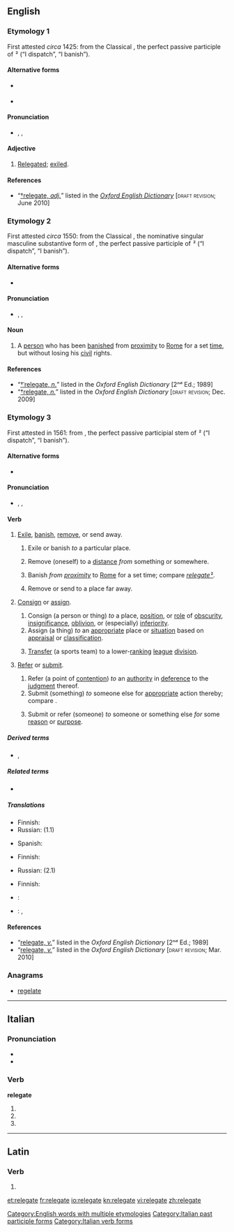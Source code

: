 ==English==

===Etymology 1===
First attested ''circa'' 1425: from the Classical {{etyl|la|en}} {{term|relegatus|relēgātus|lang=la}}, the perfect passive participle of {{term|relego|relēgō|lang=la}} ² (“I dispatch”, “I banish”).

====Alternative forms====
{{top2}}
* {{l|enm|relegat}} {{defdate|15ᵗʰ C.}}
{{mid2}}
* {{l|sco|religait}} {{qualifier|Scots, ''{{defdate|16ᵗʰ C.}}''}}
{{bottom}}

====Pronunciation====
* {{a|RP}} {{enPR|rĕʹlĭgət}}, {{IPA|/ˈɹɛlɪɡət/}}, {{SAMPA|/"r\ElIg@t/}}

====Adjective====
{{en-adj|-}}

# {{obsolete|_|except|_|archaic|past participial}} [[relegated|Relegated]]; [[exile|exiled]].

====References====
* “<span class="plainlinks">[http://dictionary.oed.com/cgi/entry/50300176 †relegate, ''adj.'']</span>” listed in the ''[[w:Oxford English Dictionary|Oxford English Dictionary]]'' [<span style="font-variant:small-caps">draft revision</span>; June 2010]

===Etymology 2===
First attested ''circa'' 1550: from the Classical {{etyl|la|en}} {{term|relegatus|relēgātus|banished person”, “exile|lang=la}}, the nominative singular masculine substantive form of {{term||relēgātus}}, the perfect passive participle of {{term|relego|relēgō|lang=la}} ² (“I dispatch”, “I banish”).

====Alternative forms====
* {{l|en|relagate}} {{defdate|16ᵗʰ C.}}

====Pronunciation====
* {{a|RP}} {{enPR|rĕʹlĭgət}}, {{IPA|/ˈɹɛlɪɡət/}}, {{SAMPA|/"r\ElIg@t/}}

====Noun====
{{en-noun}}

# {{context|Roman|_|history|obsolete}} A [[person]] who has been [[banish]]ed from [[proximity]] to [[Rome]] for a set [[time]], but without losing his [[civil]] rights.

====References====
* “<span class="plainlinks">[http://ed2.oed.com/cgi/display/00201958 †ˈrelegate, ''n.'']</span>” listed in the ''Oxford English Dictionary'' [2ⁿᵈ Ed.; 1989]
* “<span class="plainlinks">[http://dictionary.oed.com/cgi/entry/50201954 †relegate, ''n.'']</span>” listed in the ''Oxford English Dictionary'' [<span style="font-variant:small-caps">draft revision</span>; Dec. 2009]

===Etymology 3===
First attested in 1561: from {{term||relēgāt-}}, the perfect passive participial stem of {{term|relego|relēgō|lang=la}} ² (“I dispatch”, “I banish”).

====Alternative forms====
* {{l|en|religate}} {{defdate|17ᵗʰ C.}}

====Pronunciation====
* {{a|RP}} {{enPR|rĕʹlĭgāt}}, {{IPA|/ˈɹɛlɪɡeɪt/}}, {{SAMPA|/"r\ElIgeIt/}}

====Verb====
{{en-verb|relegates|relegating|relegated}}

# [[exile|Exile]], [[banish]], [[remove]], or send away.
## {{transitive|done to a person}} Exile or banish ''to'' a particular place.
## {{reflexive|obsolete|rare}} Remove (oneself) to a [[distance]] ''from'' something or somewhere.
## {{transitive|Roman|_|history|done to a person}} Banish ''from [[proximity]]'' to [[Rome]] for a set time; compare [[relegate#Etymology 2|''relegate'' ²]].
## {{transitive|figuratively}} Remove or send to a place far away.
# {{transitive|in extended use}} [[consign|Consign]] or [[assign]].
## Consign (a person or thing) ''to'' a place, [[position]], or [[role]] of [[obscurity]], [[insignificance]], [[oblivion]], or (especially) [[inferiority]].
## Assign (a thing) ''to'' an [[appropriate]] place or [[situation]] based on [[appraisal]] or [[classification]].
## {{sport|chiefly|soccer}} [[transfer|Transfer]] (a sports team) to a lower-[[rank]]ing [[league]] [[division]].
# {{transitive}} [[refer|Refer]] or [[submit]].
## Refer (a point of [[contention]]) ''to'' an [[authority]] in [[deference]] to the [[judgment]] thereof.
## Submit (something) ''to'' someone else for [[appropriate]] action thereby; compare {{term|delegate|lang=en}}.
## {{context|now|_|rare}} Submit or refer (someone) ''to'' someone or something else ''for'' some [[reason]] or [[purpose]].

=====Derived terms=====
* {{l|en|relegated}}, {{l|en|relegating}}

=====Related terms=====
* {{l|en|relegation}}

=====Translations=====
{{trans-top|to exile}}
* Finnish: {{t-|fi|karkottaa}}
* Russian: {{t|ru|ссылать}} (1.1)
{{trans-mid}}
* Spanish: {{t|es|relegar}}
{{trans-bottom}}

{{trans-top|to consign}}
* Finnish: {{t+|fi|alentaa}}
{{trans-mid}}
* Russian: {{t|ru|низводить}} (2.1)
{{trans-bottom}}

{{trans-top|to refer}}
* Finnish: {{t+|fi|siirtää}}
{{trans-mid}}
{{trans-bottom}}

{{checktrans-top}}
* {{ttbc|fr}}: {{t+|fr|reléguer}}
* {{ttbc|hu}}: {{t|hu|száműz}}, {{t|hu|leminősít}}
{{trans-bottom}}

====References====
* “<span class="plainlinks">[http://ed2.oed.com/cgi/display/00201959 relegate, ''v.'']</span>” listed in the ''Oxford English Dictionary'' [2ⁿᵈ Ed.; 1989]
* “<span class="plainlinks">[http://dictionary.oed.com/cgi/entry/50201955 relegate, ''v.'']</span>” listed in the ''Oxford English Dictionary'' [<span style="font-variant:small-caps">draft revision</span>; Mar. 2010]

===Anagrams===
* [[regelate#English|regelate]]

[[Category:English words with multiple etymologies]]

----

==Italian==

===Pronunciation===
* {{IPA|/re.leˈɡa.te/|lang=it}}
* {{hyphenation|re|le|gà|te}}

===Verb===
'''relegate'''

# {{conjugation of|relegare||2|p|pres|ind|lang=it}}
# {{conjugation of|relegare||2|p|imp|lang=it}}
# {{form of|[[feminine|Feminine]] plural|relegato}}

[[Category:Italian past participle forms]]
[[Category:Italian verb forms]]

----

==Latin==

===Verb===
{{la-verb-form|relēgāte}}

# {{conjugation of|relego|relēgō|2|p|pres|act|imp|lang=la}}
{{count page|[[Wiktionary:Page count]]}}

[[et:relegate]]
[[fr:relegate]]
[[io:relegate]]
[[kn:relegate]]
[[vi:relegate]]
[[zh:relegate]]